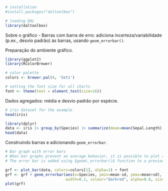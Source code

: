 ```r
# installation 
#install.packages("daltoolbox")

# loading DAL
library(daltoolbox) 
```

Sobre o gráfico
- Barras com barra de erro: adiciona incerteza/variabilidade (p.ex., desvio padrão) às barras, usando `geom_errorbar()`.

Preparação do ambiente gráfico.
```r
library(ggplot2)
library(RColorBrewer)

# color palette
colors <- brewer.pal(4, 'Set1')

# setting the font size for all charts
font <- theme(text = element_text(size=16))
```

Dados agregados: média e desvio padrão por espécie.
```r
# iris dataset for the example
head(iris)
```

```r
library(dplyr)
data <- iris |> group_by(Species) |> summarize(mean=mean(Sepal.Length), sd=sd(Sepal.Length))
head(data)
```


Construindo barras e adicionando `geom_errorbar`.
```r
# Bar graph with error bars
# When bar graphs present an average behavior, it is possible to plot a dispersion around it using an error bar.
# The error bar is added using $geom\_errorbar()$ function to a previously defined bar graph. 

grf <- plot_bar(data, colors=colors[1], alpha=1) + font
grf <- grf + geom_errorbar(aes(x=Species, ymin=mean-sd, ymax=mean+sd), 
                           width=0.2, colour="darkred", alpha=0.8, size=1.1) 
plot(grf)
```
